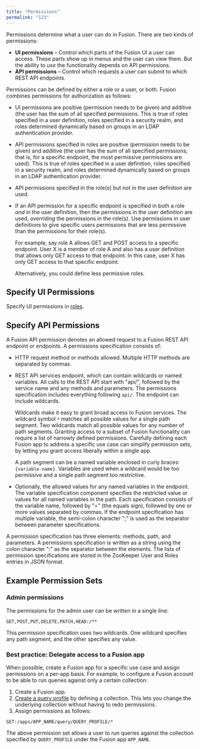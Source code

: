 ```yaml
---
title: "Permissions"
permalink: "123"
---
```


Permissions determine what a user can do in Fusion. There are two kinds of permissions:

* **UI permissions** – Control which parts of the Fusion UI a user can access. These parts show up in menus and the user can view them. But the ability to *use* the functionality depends on API permissions.
* **API permissions** – Control which requests a user can submit to which REST API endpoints.

Permissions can be defined by either a role or a user, or both. Fusion combines permissions for authorization as follows:

* UI permissions are positive (permission needs to be given) and additive (the user has the sum of all specified permissions. This is true of roles specified in a user definition, roles specified in a security realm, and roles determined dynamically based on groups in an LDAP authentication provider.
* API permissions specified in roles are positive (permission needs to be given) and additive (the user has the sum of all specified permissions; that is, for a specific endpoint, the most permissive permissions are used). This is true of roles specified in a user definition, roles specified in a security realm, and roles determined dynamically based on groups in an LDAP authentication provider.
* API permissions specified in the role(s) but not in the user definition are used.
* If an API permission for a specific endpoint is specified in both a role *and* in the user definition, then the permissions in the user definition are used, *overriding* the permissions in the role(s). Use permissions in user definitions to give specific users permissions that are less permissive than the permissions for their role(s).

  For example, say role A allows GET and POST access to a specific endpoint. User X is a member of role A and also has a user definition that allows only GET access to that endpoint. In this case, user X has only GET access to that specific endpoint.

  Alternatively, you could define less permissive roles.

## Specify UI Permissions

Specify UI permissions in [roles](/fusion-server/4.2/126/roles).

## Specify API Permissions

A Fusion API permission denotes an allowed request to a Fusion REST API endpoint or endpoints.
A permissions specification consists of:

* HTTP request method or methods allowed. Multiple HTTP methods are separated by commas.
* REST API services endpoint, which can contain wildcards or named variables. All calls to the REST API start with "api/", followed by the service name and any methods and parameters.
  The permissions specification includes everything following `api/`. The endpoint can include wildcards.

  Wildcards make it easy to grant broad access to Fusion services. The wildcard symbol `*` matches all possible values for a single path segment.
  Two wildcards match all possible values for any number of path segments. Granting access to a subset of Fusion functionality can require a list of narrowly defined permissions.
  Carefully defining each Fusion app to address a specific use case can simplify permission sets, by letting you grant access liberally within a single app.

  A path segment can be a named variable enclosed in curly braces: `{variable-name}`.
  Variables are used when a wildcard would be too permissive and a single path segment too restrictive.
* Optionally, the allowed values for any named variables in the endpoint. The variable specification component specifies the restricted value or values for all named variables in the path.
  Each specification consists of the variable name, followed by "=" (the equals sign), followed by one or more values separated by commas.
  If the endpoint specification has multiple variable, the semi-colon character ";" is used as the separator between parameter specifications.

A permission specification has three elements: methods, path, and parameters. A permissions specification is written as a string using the colon character ":" as the separator between the elements.
The lists of permission specifications are stored in the ZooKeeper User and Roles entries in JSON format.

## Example Permission Sets

### Admin permissions

The permissions for the admin user can be written in a single line:

```
GET,POST,PUT,DELETE,PATCH,HEAD:/**
```

This permission specification uses two wildcards. One wildcard specifies any path segment, and the other specifies any value.

### Best practice: Delegate access to a Fusion app

When possible, create a Fusion app for a specific use case and assign permissions on a per-app basis.
For example, to configure a Fusion account to be able to run queries against only a certain collection:

1. Create a Fusion app.
2. [Create a query profile](/fusion-server/4.2/174/query-profiles) by defining a collection.
    This lets you change the underlying collection without having to redo permissions.
3. Assign permissions as follows:

```
GET:/apps/APP_NAME/query/QUERY_PROFILE/*
```

The above permission set allows a user to run queries against the collection specified by `QUERY_PROFILE` under the Fusion app `APP_NAME`.